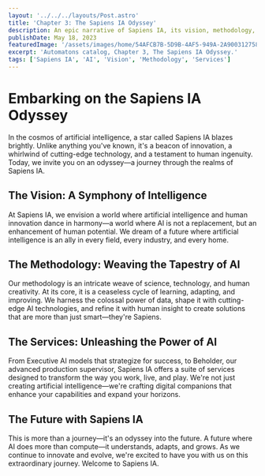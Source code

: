 ```yaml
---
layout: '../../../layouts/Post.astro'
title: 'Chapter 3: The Sapiens IA Odyssey'
description: An epic narrative of Sapiens IA, its vision, methodology, and the innovative services it offers.
publishDate: May 18, 2023
featuredImage: '/assets/images/home/54AFCB7B-5D9B-4AF5-949A-2A9003127583.jpeg'
excerpt: 'Automatons catalog, Chapter 3, The Sapiens IA Odyssey.'
tags: ['Sapiens IA', 'AI', 'Vision', 'Methodology', 'Services']
---
```



<YouTubeEmbed url="https://www.youtube.com/watch?v=roKsb9YNqV8&t=7s" rounded />

# Embarking on the Sapiens IA Odyssey

In the cosmos of artificial intelligence, a star called Sapiens IA blazes brightly. Unlike anything you've known, it's a beacon of innovation, a whirlwind of cutting-edge technology, and a testament to human ingenuity. Today, we invite you on an odyssey—a journey through the realms of Sapiens IA.

## The Vision: A Symphony of Intelligence

At Sapiens IA, we envision a world where artificial intelligence and human innovation dance in harmony—a world where AI is not a replacement, but an enhancement of human potential. We dream of a future where artificial intelligence is an ally in every field, every industry, and every home.

## The Methodology: Weaving the Tapestry of AI

Our methodology is an intricate weave of science, technology, and human creativity. At its core, it is a ceaseless cycle of learning, adapting, and improving. We harness the colossal power of data, shape it with cutting-edge AI technologies, and refine it with human insight to create solutions that are more than just smart—they're Sapiens.

## The Services: Unleashing the Power of AI

From Executive AI models that strategize for success, to Beholder, our advanced production supervisor, Sapiens IA offers a suite of services designed to transform the way you work, live, and play. We're not just creating artificial intelligence—we're crafting digital companions that enhance your capabilities and expand your horizons.

## The Future with Sapiens IA

This is more than a journey—it's an odyssey into the future. A future where AI does more than compute—it understands, adapts, and grows. As we continue to innovate and evolve, we're excited to have you with us on this extraordinary journey. Welcome to Sapiens IA.


